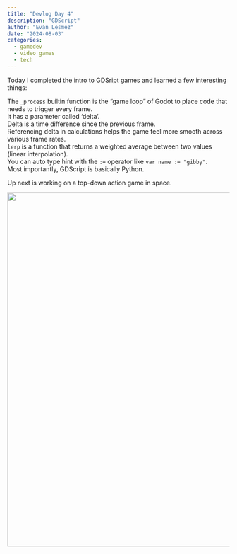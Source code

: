 ```yaml
---
title: "Devlog Day 4"
description: "GDScript"
author: "Evan Lesmez"
date: "2024-08-03"
categories:
  - gamedev
  - video games
  - tech
---
```


Today I completed the intro to GDSript games and learned a few interesting things:  

The `_process` builtin function is the "game loop" of Godot to place code that needs to trigger every frame.  
It has a parameter called 'delta'.  
Delta is a time difference since the previous frame.  
Referencing delta in calculations helps the game feel more smooth across various frame rates.  
`lerp` is a function that returns a weighted average between two values (linear interpolation).  
You can auto type hint with the `:=` operator like `var name := "gibby"`.  
Most importantly, GDScript is basically Python.  

Up next is working on a top-down action game in space.  

<img src="./gdquest_boy.png" width="800px"/>